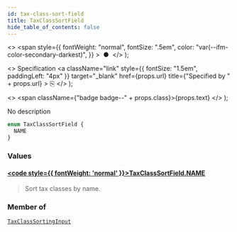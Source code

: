 ```yaml
---
id: tax-class-sort-field
title: TaxClassSortField
hide_table_of_contents: false
---
```


  <>
    <span
      style={{
        fontWeight: "normal",
        fontSize: ".5em",
        color: "var(--ifm-color-secondary-darkest)",
      }}
    >
      &nbsp;●&nbsp;
    </span>
  </>
);

  <>
    Specification
    <a
      className="link"
      style={{ fontSize: "1.5em", paddingLeft: "4px" }}
      target="\_blank"
      href={props.url}
      title={"Specified by " + props.url}
    >
      ⎘
    </a>
  </>
);

  <>
    <span className={"badge badge--" + props.class}>{props.text}</span>
  </>
);

No description

```graphql
enum TaxClassSortField {
  NAME
}
```

### Values

#### [<code style={{ fontWeight: 'normal' }}>TaxClassSortField.<b>NAME</b></code>](#)

> Sort tax classes by name.

### Member of

[`TaxClassSortingInput`](../../../storefront/taxes/inputs/tax-class-sorting-input) <Badge class="secondary" text="input"/>
